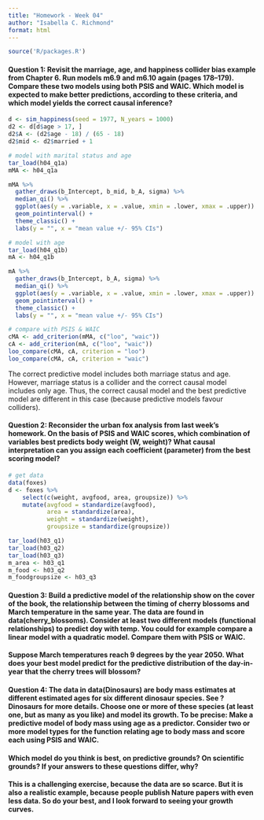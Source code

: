 ```yaml
---
title: "Homework - Week 04"
author: "Isabella C. Richmond"
format: html
---
```


```r
source('R/packages.R')
```

#### Question 1: Revisit the marriage, age, and happiness collider bias example from Chapter 6. Run models m6.9 and m6.10 again (pages 178--179). Compare these two models using both PSIS and WAIC. Which model is expected to make better predictions, according to these criteria, and which model yields the correct causal inference?

```r
d <- sim_happiness(seed = 1977, N_years = 1000)
d2 <- d[d$age > 17, ]
d2$A <- (d2$age - 18) / (65 - 18)
d2$mid <- d2$married + 1

# model with marital status and age
tar_load(h04_q1a)
mMA <- h04_q1a

mMA %>% 
  gather_draws(b_Intercept, b_mid, b_A, sigma) %>% 
  median_qi() %>%
  ggplot(aes(y = .variable, x = .value, xmin = .lower, xmax = .upper)) + 
  geom_pointinterval() + 
  theme_classic() +
  labs(y = "", x = "mean value +/- 95% CIs")

# model with age
tar_load(h04_q1b)
mA <- h04_q1b

mA %>% 
  gather_draws(b_Intercept, b_A, sigma) %>% 
  median_qi() %>%
  ggplot(aes(y = .variable, x = .value, xmin = .lower, xmax = .upper)) + 
  geom_pointinterval() + 
  theme_classic() +
  labs(y = "", x = "mean value +/- 95% CIs")

# compare with PSIS & WAIC
cMA <- add_criterion(mMA, c("loo", "waic"))
cA <- add_criterion(mA, c("loo", "waic"))
loo_compare(cMA, cA, criterion = "loo")
loo_compare(cMA, cA, criterion = "waic")
```

The correct predictive model includes both marriage status and age. However, marriage status is a collider and the correct causal model includes only age. Thus, the correct causal model and the best predictive model are different in this case (because predictive models favour colliders).

#### Question 2: Reconsider the urban fox analysis from last week's homework. On the basis of PSIS and WAIC scores, which combination of variables best predicts body weight (W, weight)? What causal interpretation can you assign each coefficient (parameter) from the best scoring model?

```r
# get data
data(foxes)
d <- foxes %>% 
    select(c(weight, avgfood, area, groupsize)) %>%
    mutate(avgfood = standardize(avgfood), 
           area = standardize(area),
           weight = standardize(weight),
           groupsize = standardize(groupsize))

tar_load(h03_q1)
tar_load(h03_q2)
tar_load(h03_q3)
m_area <- h03_q1
m_food <- h03_q2
m_foodgroupsize <- h03_q3

```

#### Question 3: Build a predictive model of the relationship show on the cover of the book, the relationship between the timing of cherry blossoms and March temperature in the same year. The data are found in data(cherry_blossoms). Consider at least two different models (functional relationships) to predict doy with temp. You could for example compare a linear model with a quadratic model. Compare them with PSIS or WAIC.

#### Suppose March temperatures reach 9 degrees by the year 2050. What does your best model predict for the predictive distribution of the day-in-year that the cherry trees will blossom?

#### Question 4: The data in data(Dinosaurs) are body mass estimates at different estimated ages for six different dinosaur species. See ?Dinosaurs for more details. Choose one or more of these species (at least one, but as many as you like) and model its growth. To be precise: Make a predictive model of body mass using age as a predictor. Consider two or more model types for the function relating age to body mass and score each using PSIS and WAIC.

#### Which model do you think is best, on predictive grounds? On scientific grounds? If your answers to these questions differ, why?

#### This is a challenging exercise, because the data are so scarce. But it is also a realistic example, because people publish Nature papers with even less data. So do your best, and I look forward to seeing your growth curves.
